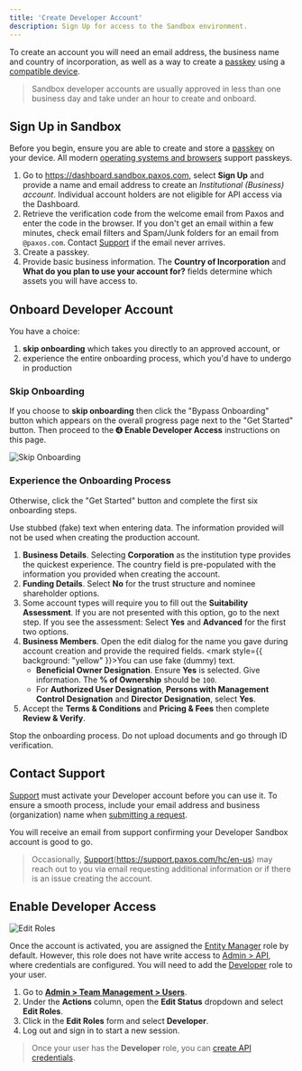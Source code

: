 ```yaml
---
title: 'Create Developer Account'
description: Sign Up for access to the Sandbox environment.
---
```




To create an account you will need an email address, the business name and country of incorporation, as well as a way to create a [passkey](https://www.passkeys.com/what-are-passkeys) using a [compatible device](https://www.passkeys.io/compatible-devices).

> Sandbox developer accounts are usually approved in less than one business day and take under an hour to create and onboard.

## Sign Up in Sandbox

Before you begin, ensure you are able to create and store a [passkey](https://www.passkeys.com/what-are-passkeys) on your device.
All modern [operating systems and browsers](https://www.passkeys.io/compatible-devices) support passkeys.

<PasskeyNote />

1. Go to https://dashboard.sandbox.paxos.com, select **Sign Up** and provide a name and email address to create an _Institutional (Business) account_. Individual account holders are not eligible for API access via the Dashboard.
1. Retrieve the verification code from the welcome email from Paxos and enter the code in the browser. If you don't get an email within a few minutes, check email filters and Spam/Junk folders for an email from `@paxos.com`. Contact [Support](https://support.paxos.com) if the email never arrives.
1. Create a passkey.
1. Provide basic business information. The **Country of Incorporation** and **What do you plan to use your account for?** fields determine which assets you will have access to.

## Onboard Developer Account

You have a choice:
1. **skip onboarding** which takes you directly to an approved account, or
1. experience the entire onboarding process, which you'd have to undergo in production
### Skip Onboarding
If you choose to **skip onboarding** then click the "Bypass Onboarding" button which appears on the overall progress page next to the "Get Started" button.
Then proceed to the ➍ **Enable Developer Access** instructions on this page.

![Skip Onboarding](/images/bypass-onboarding.png)
### Experience the Onboarding Process
Otherwise, click the "Get Started" button and complete the first six onboarding steps.

<Tip>

Use stubbed (fake) text when entering data.
The information provided will not be used when creating the production account.

</Tip>

1. **Business Details**. Selecting **Corporation** as the institution type provides the quickest experience. The country field is pre-populated with the information you provided when creating the account.
1. **Funding Details**. Select **No** for the trust structure and nominee shareholder options.
1. Some account types will require you to fill out the **Suitability Assessment**. If you are not presented with this option, go to the next step. If you see the assessment: Select **Yes** and **Advanced** for the first two options.
1. **Business Members**. Open the edit dialog for the name you gave during account creation and provide the required fields. <mark style={{ background: "yellow" }}>You can use fake (dummy) text</mark>.
    - **Beneficial Owner Designation**. Ensure **Yes** is selected. Give information. The **% of Ownership** should be `100`.
    - For **Authorized User Designation**, **Persons with Management Control Designation** and **Director Designation**, select **Yes**.
1.  Accept the **Terms & Conditions** and **Pricing & Fees** then complete **Review & Verify**.

<Tip>

Stop the onboarding process. Do not upload documents and go through ID verification.

</Tip>

## Contact Support

[Support](https://support.paxos.com) must activate your Developer account before you can use it.
To ensure a smooth process, include your email address and business (organization) name when [submitting a request](https://support.paxos.com/hc/en-us/requests/new).

You will receive an email from support confirming your Developer Sandbox account is good to go.

> Occasionally, [Support](https://support.paxos.com)(https://support.paxos.com/hc/en-us) may reach out to you via email requesting additional information or if there is an issue creating the account.

## Enable Developer Access

![Edit Roles](/images/edit-roles.gif)

Once the account is activated, you are assigned the [Entity Manager](/guides/dashboard/roles#entity-manager) role by default.
However, this role does not have write access to [Admin > API](https://dashboard.sandbox.paxos.com/admin/api), where credentials are configured.
You will need to add the [Developer](/guides/dashboard/roles#developer) role to your user.

1. Go to [**Admin > Team Management > Users**](https://dashboard.sandbox.paxos.com/admin/team-management/users).
1. Under the **Actions** column, open the **Edit Status** dropdown and select **Edit Roles**.
1. Click in the **Edit Roles** form and select **Developer**.
1. Log out and sign in to start a new session.

> Once your user has the **Developer** role, you can [create API credentials](/guides/developer/credentials).
